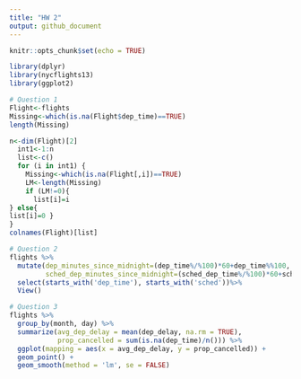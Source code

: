 ```yaml
---
title: "HW 2"
output: github_document
---
```


```r
knitr::opts_chunk$set(echo = TRUE)
```

```r
library(dplyr)
library(nycflights13)
library(ggplot2)
```

```r
# Question 1
Flight<-flights
Missing<-which(is.na(Flight$dep_time)==TRUE)
length(Missing)

n<-dim(Flight)[2]
  int1<-1:n
  list<-c()
  for (i in int1) {
    Missing<-which(is.na(Flight[,i])==TRUE)
    LM<-length(Missing)
    if (LM!=0){
      list[i]=i
} else{
list[i]=0 }
}
colnames(Flight)[list]
```

```r
# Question 2
flights %>%
  mutate(dep_minutes_since_midnight=(dep_time%/%100)*60+dep_time%%100,
         sched_dep_minutes_since_midnight=(sched_dep_time%/%100)*60+sched_dep_time%%100) %>%
  select(starts_with('dep_time'), starts_with('sched'))%>%
  View()
```

```r
# Question 3
flights %>% 
  group_by(month, day) %>%
  summarize(avg_dep_delay = mean(dep_delay, na.rm = TRUE),
            prop_cancelled = sum(is.na(dep_time)/n())) %>%
  ggplot(mapping = aes(x = avg_dep_delay, y = prop_cancelled)) +
  geom_point() +
  geom_smooth(method = 'lm', se = FALSE)
```